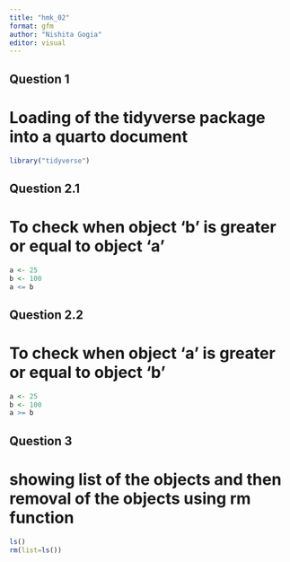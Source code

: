 ```yaml
---
title: "hmk_02"
format: gfm
author: "Nishita Gogia"
editor: visual
---
```

## Question 1 
# Loading of the tidyverse package into a quarto document

```r
library("tidyverse")
```

## Question 2.1
# To check when object 'b' is greater or equal to object 'a'

```r
a <- 25
b <- 100
a <= b
```

## Question 2.2
# To check when object 'a' is greater or equal to object 'b'

```r
a <- 25
b <- 100
a >= b
```
## Question 3 
# showing list of the objects and then removal of the objects using rm function
```r
ls()
rm(list=ls())
```


